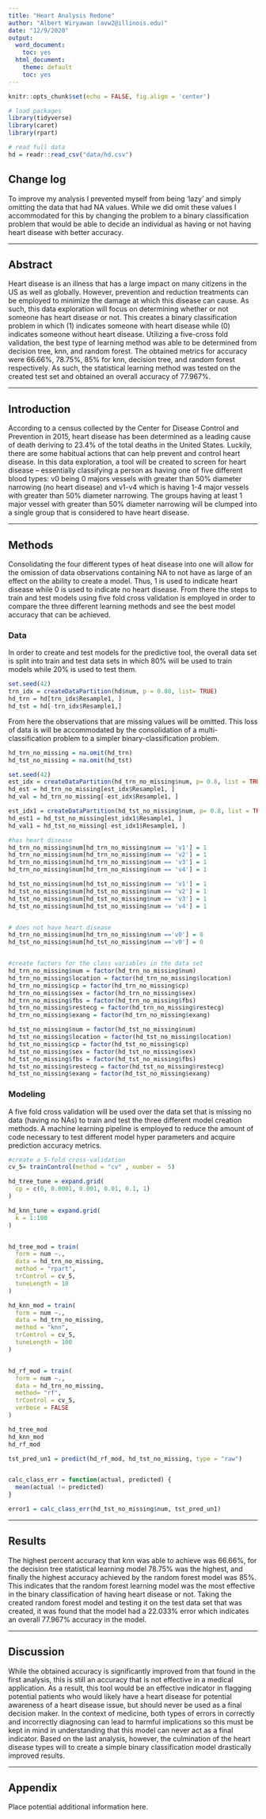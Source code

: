 ```yaml
---
title: "Heart Analysis Redone"
author: "Albert Wiryawan (avw2@illinois.edu)"
date: "12/9/2020"
output:
  word_document:
    toc: yes
  html_document:
    theme: default
    toc: yes
---
```

```r
knitr::opts_chunk$set(echo = FALSE, fig.align = 'center')
```

```r
# load packages
library(tidyverse)
library(caret)
library(rpart)
```

```r
# read full data
hd = readr::read_csv("data/hd.csv")
```

## Change log
To improve my analysis I prevented myself from being 'lazy' and simply omitting the data that had NA values. While we did omit these values I accommodated for this by changing the problem to a binary classification problem that would be able to decide an individual as having or not having heart disease with better accuracy.

***

## Abstract

Heart disease is an illness that has a large impact on many citizens in the US as well as globally. However, prevention and reduction treatments can be employed to minimize the damage at which this disease can cause. As such, this data exploration will focus on determining whether or not someone has heart disease or not. This creates a binary classification problem in which (1) indicates someone with heart disease while (0) indicates someone without heart disease. Utilizing a five-cross fold validation, the best type of learning method was able to be determined from decision tree, knn, and random forest. The obtained metrics for accuracy were 66.66%, 78.75%, 85% for knn, decision tree, and random forest respectively. As such, the statistical learning method was tested on the created test set and obtained an overall accuracy of 77.967%. 

***

## Introduction

According to a census collected by the Center for Disease Control and Prevention in 2015, heart disease has been determined as a leading cause of death deriving to 23.4% of the total deaths in the United States. Luckily, there are some habitual actions that can help prevent and control heart disease. In this data exploration, a tool will be created to screen for heart disease -- essentially classifying a person as having one of five different blood types: v0 being 0 majors vessels with greater than 50% diameter narrowing (no heart disease) and v1-v4 which is having 1-4 major vessels with greater than 50% diameter narrowing. The groups having at least 1 major vessel with greater than 50% diameter narrowing will be clumped into a single group that is considered to have heart disease. 

***

## Methods

Consolidating the four different types of heat disease into one will allow for the omission of data observations containing NA to not have as large of an effect on the ability to create a model. Thus, 1 is used to indicate heart disease while 0 is used to indicate no heart disease. From there the steps to train and test models using five fold cross validation is employed in order to compare the three different learning methods and see the best model accuracy that can be achieved.

### Data

In order to create and test models for the predictive tool, the overall data set is  split into train and test data sets in which 80% will be used to train models while 20% is used to test them. 

```r
set.seed(42)
trn_idx = createDataPartition(hd$num, p = 0.80, list= TRUE)
hd_trn = hd[trn_idx$Resample1, ]
hd_tst = hd[-trn_idx$Resample1,]
```

From here the observations that are missing values will be omitted. This loss of data is will be accommodated by the consolidation of a multi-classification problem to a simpler binary-classification problem. 
```r
hd_trn_no_missing = na.omit(hd_trn)
hd_tst_no_missing = na.omit(hd_tst)

set.seed(42)
est_idx = createDataPartition(hd_trn_no_missing$num, p= 0.8, list = TRUE)
hd_est = hd_trn_no_missing[est_idx$Resample1, ]
hd_val = hd_trn_no_missing[-est_idx$Resample1, ]

est_idx1 = createDataPartition(hd_tst_no_missing$num, p= 0.8, list = TRUE)
hd_est1 = hd_tst_no_missing[est_idx1$Resample1, ]
hd_val1 = hd_tst_no_missing[-est_idx1$Resample1, ]

#has heart disease
hd_trn_no_missing$num[hd_trn_no_missing$num == 'v1'] = 1
hd_trn_no_missing$num[hd_trn_no_missing$num == 'v2'] = 1
hd_trn_no_missing$num[hd_trn_no_missing$num == 'v3'] = 1
hd_trn_no_missing$num[hd_trn_no_missing$num == 'v4'] = 1

hd_tst_no_missing$num[hd_tst_no_missing$num == 'v1'] = 1
hd_tst_no_missing$num[hd_tst_no_missing$num == 'v2'] = 1
hd_tst_no_missing$num[hd_tst_no_missing$num == 'v3'] = 1
hd_tst_no_missing$num[hd_tst_no_missing$num == 'v4'] = 1


# does not have heart disease 
hd_trn_no_missing$num[hd_trn_no_missing$num =='v0'] = 0
hd_tst_no_missing$num[hd_tst_no_missing$num =='v0'] = 0


#create factors for the class variables in the data set 
hd_trn_no_missing$num = factor(hd_trn_no_missing$num)
hd_trn_no_missing$location = factor(hd_trn_no_missing$location)
hd_trn_no_missing$cp = factor(hd_trn_no_missing$cp)
hd_trn_no_missing$sex = factor(hd_trn_no_missing$sex)
hd_trn_no_missing$fbs = factor(hd_trn_no_missing$fbs)
hd_trn_no_missing$restecg = factor(hd_trn_no_missing$restecg)
hd_trn_no_missing$exang = factor(hd_trn_no_missing$exang)

hd_tst_no_missing$num = factor(hd_tst_no_missing$num)
hd_tst_no_missing$location = factor(hd_tst_no_missing$location)
hd_tst_no_missing$cp = factor(hd_tst_no_missing$cp)
hd_tst_no_missing$sex = factor(hd_tst_no_missing$sex)
hd_tst_no_missing$fbs = factor(hd_tst_no_missing$fbs)
hd_tst_no_missing$restecg = factor(hd_tst_no_missing$restecg)
hd_tst_no_missing$exang = factor(hd_tst_no_missing$exang)
```

### Modeling
A five fold cross validation will be used over the data set that is missing no data (having no NAs) to train and test the three different model creation methods. A machine learning pipeline is employed to reduce the amount of code necessary to test different model hyper parameters and acquire prediction accuracy metrics. 
```r
#create a 5-fold cross-validation 
cv_5= trainControl(method = "cv" , number =  5)

hd_tree_tune = expand.grid(
  cp = c(0, 0.0001, 0.001, 0.01, 0.1, 1)
)

hd_knn_tune = expand.grid(
  k = 1:100
)


hd_tree_mod = train(
  form = num ~.,
  data = hd_trn_no_missing,
  method = "rpart",
  trControl = cv_5,
  tuneLength = 10
)

hd_knn_mod = train(
  form = num ~.,
  data = hd_trn_no_missing,
  method = "knn",
  trControl = cv_5,
  tuneLength = 100
)


hd_rf_mod = train(
  form = num ~.,
  data = hd_trn_no_missing,
  method= "rf",
  trControl = cv_5,
  verbose = FALSE
)

hd_tree_mod 
hd_knn_mod
hd_rf_mod

tst_pred_un1 = predict(hd_rf_mod, hd_tst_no_missing, type = "raw")


calc_class_err = function(actual, predicted) {
  mean(actual != predicted)
}

error1 = calc_class_err(hd_tst_no_missing$num, tst_pred_un1)
```

***

## Results

The highest percent accuracy that knn was able to achieve was 66.66%, for the decision tree statistical learning model 78.75% was the highest, and finally the highest accuracy achieved by the random forest model was 85%. This indicates that the random forest learning model was the most effective in the binary classification of having heart disease or not. Taking the created random forest model and testing it on the test data set that was created, it was found that the model had a 22.033% error which indicates an overall 77.967% accuracy in the model. 

***

## Discussion

While the obtained accuracy is significantly improved from that found in the first analysis, this is still an accuracy that is not effective in a medical application. As a result, this tool would be an effective indicator in flagging potential patients who would likely have a heart disease for potential awareness of a heart disease issue, but should never be used as a final decision maker. In the context of medicine, both types of errors in correctly and incorrectly diagnosing can lead to harmful implications so this must be kept in mind in understanding that this model can never act as a final indicator. Based on the last analysis, however, the culmination of the heart disease types will to create a simple binary classification model drastically improved results. 

***

## Appendix

Place potential additional information here.
